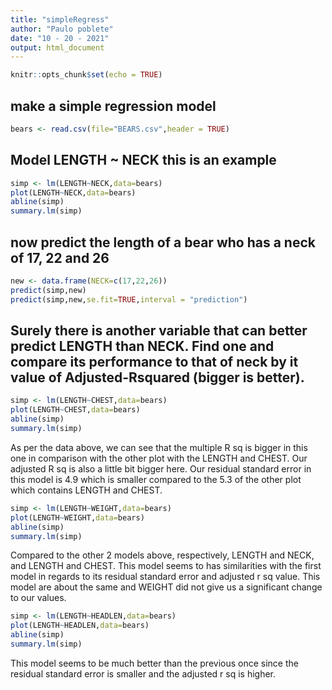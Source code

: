 ```yaml
---
title: "simpleRegress"
author: "Paulo poblete"
date: "10 - 20 - 2021"
output: html_document
---
```


```r
knitr::opts_chunk$set(echo = TRUE)
```

## make a simple regression model

```r
bears <- read.csv(file="BEARS.csv",header = TRUE)
```

## Model LENGTH ~ NECK  this is an example  

```r
simp <- lm(LENGTH~NECK,data=bears)
plot(LENGTH~NECK,data=bears)
abline(simp)
summary.lm(simp)
```

## now predict the length of a bear who has a neck of 17, 22 and 26



```r
new <- data.frame(NECK=c(17,22,26))
predict(simp,new)
predict(simp,new,se.fit=TRUE,interval = "prediction")
```

## Surely there is another variable that can better predict LENGTH than NECK. Find one and compare its performance to that of neck by it value of Adjusted-Rsquared (bigger is better).

```r
simp <- lm(LENGTH~CHEST,data=bears)
plot(LENGTH~CHEST,data=bears)
abline(simp)
summary.lm(simp)
```


As per the data above, we can see that the multiple R sq is bigger in this one in comparison with the other plot with the LENGTH and CHEST. Our adjusted R sq is also a little bit bigger here. Our residual standard error in this model is 4.9 which is smaller compared to the 5.3 of the other plot which contains LENGTH and CHEST.  

```r
simp <- lm(LENGTH~WEIGHT,data=bears)
plot(LENGTH~WEIGHT,data=bears)
abline(simp)
summary.lm(simp)
```

Compared to the other 2 models above, respectively, LENGTH and NECK, and LENGTH and CHEST. This model seems to has similarities with the first model in regards to its residual standard error and adjusted r sq value. This model are about the same and WEIGHT did not give us a significant change to our values. 

```r
simp <- lm(LENGTH~HEADLEN,data=bears)
plot(LENGTH~HEADLEN,data=bears)
abline(simp)
summary.lm(simp)
```

This model seems to be much better than the previous once since the residual standard error is smaller and the adjusted r sq is higher. 




